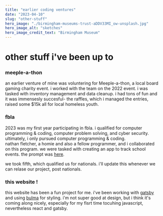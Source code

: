 ```yaml
---
title: "earlier coding ventures"
date: "2023-04-10"
slug: "other-stuff"
hero_image: "./birmingham-museums-trust-aDDV33MI_ow-unsplash.jpg"
hero_image_alt: "sketches"
hero_image_credit_text: "Birmingham Museum"
---
```



# other stuff i've been up to

### meeple-a-thon

an earlier venture of mine was voluntering for Meeple-a-thon, a local board gaming charity event. i worked with the team on the 2022 event.
i was tasked with inventory management and data cleanup. i had tons of fun and it was immensesly succesful- the raffles, which i managed the entries, raised some $15k all for local homeless youth.

### fbla 

2023 was my first year participating in fbla. i qualified for computer programming & coding, computer problem solving, and cyber security. ultimately, i only pursued computer programming & coding.  <br />
nathan fletcher, a homie and also a fellow programmer, and i collaborated on this program. we were tasked with creating an app to track school events. the prompt was [here](https://www.fbla-pbl.org/fbla-topics/). 

we took fifth, which qualified us for nationals. i'll update this whenever we can relase our project, post nationals.


### this website !

this website has been a fun project for me. i've been working with [gatsby](https://www.gatsbyjs.com/) and using [bulma](https://bulma.io/) for styling. i'm not super good at design, but i think it's coming along nicely, especially for my fisrt time tocuhing javascript, nevertheless react and gatsby.